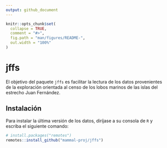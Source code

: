 ```yaml
---
output: github_document
---
```


<!-- README.md is generated from README.Rmd. Please edit that file -->

```r
knitr::opts_chunk$set(
  collapse = TRUE,
  comment = "#>",
  fig.path = "man/figures/README-",
  out.width = "100%"
)
```

# jffs

<!-- badges: start -->
<!-- badges: end -->

El objetivo del paquete `jffs` es facilitar la lectura de los datos provenientes de la exploración orientada al censo de los lobos marinos de las islas del estrecho Juan Fernández.

## Instalación

Para instalar la última versión de los datos, diríjase a su consola de `R` y escriba el siguiente comando:

``` r
# install.packages("remotes")
remotes::install_github("mammal-proj/jffs")
```
